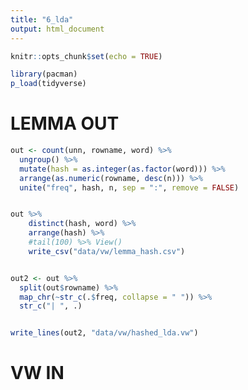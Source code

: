 ```yaml
---
title: "6_lda"
output: html_document
---
```


```r
knitr::opts_chunk$set(echo = TRUE)

library(pacman)
p_load(tidyverse)
```

# LEMMA OUT
```r
out <- count(unn, rowname, word) %>%
  ungroup() %>%
  mutate(hash = as.integer(as.factor(word))) %>%
  arrange(as.numeric(rowname, desc(n))) %>%
  unite("freq", hash, n, sep = ":", remove = FALSE)


out %>%
    distinct(hash, word) %>%
    arrange(hash) %>%
    #tail(100) %>% View()
    write_csv("data/vw/lemma_hash.csv")


out2 <- out %>%
  split(out$rowname) %>%
  map_chr(~str_c(.$freq, collapse = " ")) %>%
  str_c("| ", .)


write_lines(out2, "data/vw/hashed_lda.vw")
```


# VW IN
```r

```

